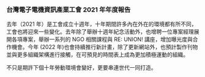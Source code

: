 ### 台灣電子電機資訊產業工會 2021 年年度報告

去年（2021 年）是工會成立十週年，十年期間許多內在外在的環境都有所不同，工會也將迎來一些變化。去年除了舉辦十週年紀念活動外，也增聘一位專案經理展開各項專案，舉辦一系列的 NGO 相關課程與 RE: UNION! 講座，增加曝光度與合作機會。今年 (2022 年)也會持續推行新計畫，除了更新網站外，也預計製作刊物並與更多組織架構進行接觸，在可預見的時間表上成為更加積極運動的組織。

不只是期許下個十年勞動環境會變好，更要串連世代一同打造。

<object type="application/pdf" data="/pdf/annual-report/2021.pdf" width="100%" height="1200px"></object>
